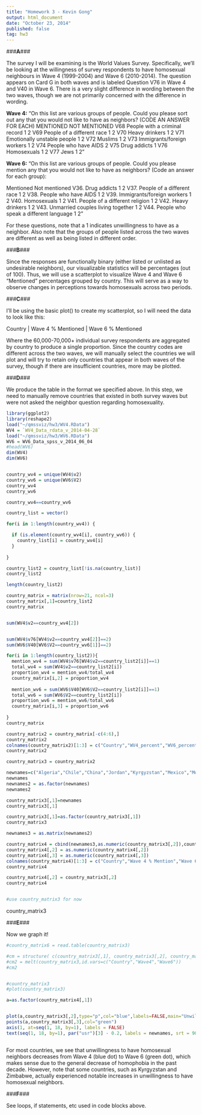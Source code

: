 ```yaml
---
title: "Homework 3 - Kevin Gong"
output: html_document
date: "October 23, 2014"
published: false
tag: hw3
---
```


###**A**###

The survey I will be examining is the World Values Survey. Specifically, we'll be looking at the willingness of survey respondents to have homosexual neighbours in Wave 4 (1999-2004) and Wave 6 (2010-2014). The question appears on Card G in both waves and is labeled Question V76 in Wave 4 and V40 in Wave 6. There is a very slight difference in wording between the two waves, though we are not primarily concerned with the difference in wording.

**Wave 4:**
"On this list are various groups of people. Could you please sort out any that you would 
not like to have as neighbors? (CODE AN ANSWER FOR EACH) 
MENTIONED  NOT MENTIONED 
V68 People with a criminal record 1 2 
V69 People of a different race 1 2 
V70 Heavy drinkers 1 2
V71 Emotionally unstable people 1 2 
V72 Muslims 1 2
V73 Immigrants/foreign workers 1 2
V74 People who have AIDS 2 
V75 Drug addicts 1
V76 Homosexuals 1 2
V77 Jews 1 2"

**Wave 6:**
"On this list are various groups of people. Could you please mention any that you would not like to have as neighbors? (Code an answer for each group):

Mentioned Not mentioned
V36. Drug addicts 1 2
V37. People of a different race 1 2
V38. People who have AIDS 1 2
V39. Immigrants/foreign workers 1 2
V40. Homosexuals 1 2
V41. People of a different religion 1 2
V42. Heavy drinkers 1 2
V43. Unmarried couples living together 1 2
V44. People who speak a different language 1 2"

For these questions, note that a 1 indicates unwillingness to have as a neighbor. Also note that the groups of people listed across the two waves are different as well as being listed in different order.



###**B**###

Since the responses are functionally binary (either listed or unlisted as undesirable neighbors), our visualizable statistics will be percentages (out of 100). Thus, we will use a scatterplot to visualize Wave 4 and Wave 6 "Mentioned" percentages grouped by country. This will serve as a way to observe changes in perceptions towards homosexuals across two periods.



###**C**###

I'll be using the basic plot() to create my scatterplot, so I will need the data to look like this: 

Country  |  Wave 4 % Mentioned  | Wave 6 % Mentioned

Where the 60,000-70,000+ individual survey respondents are aggregated by country to produce a single proportion. Since the country codes are different across the two waves, we will manually select the countries we will plot and will try to retain only countries that appear in both waves of the survey, though if there are insufficient countries, more may be plotted.



###**D**###

We produce the table in the format we specified above. In this step, we need to manually remove countries that existed in both survey waves but were not asked the neighbor question regarding homosexuality.

```r
library(ggplot2)
library(reshape2)
load("~/qmssviz/hw3/WV4.RData")
WV4 = `WV4_Data_rdata_v_2014-04-28`
load("~/qmssviz/hw3/WV6.RData")
WV6 = WV6_Data_spss_v_2014_06_04
#head(WV6)
dim(WV4)
dim(WV6)


country_wv4 = unique(WV4$v2)
country_wv6 = unique(WV6$V2)
country_wv4
country_wv6

country_wv4==country_wv6

country_list = vector()

for(i in 1:length(country_wv4)) {

  if (is.element(country_wv4[i], country_wv6)) {
    country_list[i] = country_wv4[i]
  }
  
}

country_list2 = country_list[!is.na(country_list)]
country_list2

length(country_list2)

country_matrix = matrix(nrow=21, ncol=3)
country_matrix[,1]=country_list2
country_matrix


sum(WV4$v2==country_wv4[2])


sum(WV4$v76[WV4$v2==country_wv4[2]]==2)
sum(WV6$V40[WV6$V2==country_wv6[1]]==2)

for(i in 1:length(country_list2)){
  mention_wv4 = sum(WV4$v76[WV4$v2==country_list2[i]]==1)
  total_wv4 = sum(WV4$v2==country_list2[i])
  proportion_wv4 = mention_wv4/total_wv4
  country_matrix[i,2] = proportion_wv4
  
  mention_wv6 = sum(WV6$V40[WV6$V2==country_list2[i]]==1)
  total_wv6 = sum(WV6$V2==country_list2[i])
  proportion_wv6 = mention_wv6/total_wv6
  country_matrix[i,3] = proportion_wv6
  
}
country_matrix

country_matrix2 = country_matrix[-c(4:6),]
country_matrix2
colnames(country_matrix2)[1:3] = c("Country","WV4_percent","WV6_percent")
country_matrix2

country_matrix3 = country_matrix2

newnames=c("Algeria","Chile","China","Jordan","Kyrgyzstan","Mexico","Morocco","Nigeria","Pakistan","Peru","Philippines","Singapore","South Korea","Spain","Sweden","Turkey","United States","Zimbabwe")
newnames
newnames2 = as.factor(newnames)
newnames2

country_matrix3[,1]=newnames
country_matrix3[,1]

country_matrix3[,1]=as.factor(country_matrix3[,1])
country_matrix3

newnames3 = as.matrix(newnames2)

country_matrix4 = cbind(newnames3,as.numeric(country_matrix3[,2]),country_matrix3[,3])
country_matrix4[,2] = as.numeric(country_matrix4[,2])
country_matrix4[,3] = as.numeric(country_matrix4[,3])
colnames(country_matrix4)[1:3] = c("Country","Wave 4 % Mention","Wave 6 % Mention")
country_matrix4

country_matrix4[,2] = country_matrix3[,2]
country_matrix4


#use country_matrix3 for now
```

country_matrix3

###**E**###

Now we graph it!

```r
#country_matrix6 = read.table(country_matrix3)

#cm = structure( c(country_matrix3[,1], country_matrix3[,2], country_matrix3[,3]) ,.Dim=c(18,3))
#cm2 = melt(country_matrix3,id.vars=c("Country","Wave4","Wave6"))
#cm2


#country_matrix3
#plot(country_matrix3)

a=as.factor(country_matrix4[,1])


plot(a,country_matrix3[,2],type="p",col="blue",labels=FALSE,main="Unwillingness to have Homosexual Neighbors during 1999-2004 (blue) vs 2010-2014 (green)")
points(a,country_matrix3[,3],col="green")
axis(1, at=seq(1, 18, by=1), labels = FALSE)
text(seq(1, 18, by=1), par("usr")[3] - 0.2, labels = newnames, srt = 90, pos = 1, xpd = TRUE)



```

For most countries, we see that unwillingness to have homosexual neighbors decreases from Wave 4 (blue dot) to Wave 6 (green dot), which makes sense due to the general decrease of homophobia in the past decade. However, note that some countries, such as Kyrgyzstan and Zimbabwe, actually experienced notable increases in unwillingness to have homosexual neighbors.



###**F**###

See loops, if statements, etc used in code blocks above.
